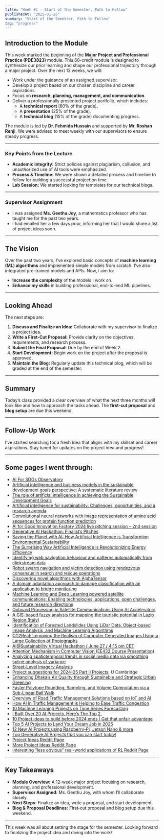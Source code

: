 ```yaml
---
title: "Week #1 - Start of the Semester, Path to Follow"
publishedAt: "2025-01-26"
summary: "Start of the Semester, Path to Follow"
tag: "progress"
---
```


## Introduction to the Module

This week marked the beginning of the **Major Project and Professional Practice (PDE3823)** module. This 60-credit module is designed to synthesize our prior learning and shape our professional trajectory through a major project. Over the next 12 weeks, we will:
- Work under the guidance of an assigned supervisor.
- Develop a project based on our chosen discipline and career aspirations.
- Focus on **research, planning, management, and communication**.
- Deliver a professionally presented project portfolio, which includes:
  - A **technical report** (60% of the grade).
  - A **presentation** (25% of the grade).
  - A **technical blog** (15% of the grade) documenting progress.

The module is led by **Dr. Fehmida Hussain** and supported by **Mr. Roshan Renji**. We were advised to meet weekly with our supervisors to ensure steady progress.

---

### Key Points from the Lecture
- **Academic Integrity:** Strict policies against plagiarism, collusion, and unauthorized use of AI tools were emphasized.
- **Process & Timeline:** We were shown a detailed process and timeline to follow for building a successful project on time.
- **Lab Session:** We started looking for templates for our technical blogs.

---

### Supervisor Assignment
- I was assigned **Ms. Geethu Joy**, a mathematics professor who has taught me for the past two years.
- I had emailed her a few days prior, informing her that I would share a list of project ideas soon.

---

## The Vision

Over the past two years, I’ve explored basic concepts of **machine learning (ML) algorithms** and implemented simple models from scratch. I’ve also integrated pre-trained models and APIs. Now, I aim to:
- **Increase the complexity** of the models I work on.
- **Enhance my skills** in building professional, end-to-end ML pipelines.

---

## Looking Ahead

The next steps are:
1. **Discuss and Finalize an Idea:** Collaborate with my supervisor to finalize a project idea.
2. **Write a First-Cut Proposal:** Provide clarity on the objectives, requirements, and research process.
3. **Submit the Final Proposal:** Due by the end of Week 2.
4. **Start Development:** Begin work on the project after the proposal is approved.
5. **Maintain the Blog:** Regularly update this technical blog, which will be graded at the end of the semester.

---

## Summary

Today’s class provided a clear overview of what the next three months will look like and how to approach the tasks ahead. The **first-cut proposal** and **blog setup** are due this weekend.

---

## Follow-Up Work

I’ve started searching for a fresh idea that aligns with my skillset and career aspirations. Stay tuned for updates on the project idea and progress!

---

## Some pages I went through:
- [AI For SDGs Observatory](https://ai-for-sdgs.academy/observatory)
- [Artificial intelligence and business models in the sustainable development goals perspective: A systematic literature review](https://www.sciencedirect.com/science/article/pii/S0148296320305191)
- [The role of artificial intelligence in achieving the Sustainable Development Goals](https://www.nature.com/articles/s41467-019-14108-y)
- [Artificial intelligence for sustainability: Challenges, opportunities, and a research agenda](https://www.sciencedirect.com/science/article/pii/S0268401220300967)
- [Convolutional neural networks with image representation of amino acid sequences for protein function prediction](https://www.sciencedirect.com/science/article/pii/S147692712100061X)
- [AI for Good Innovation Factory 2024 live pitching session – 2nd session](https://www.youtube.com/watch?v=jvzfrX_b2U0)
- [Generative AI Hackathon: Finalist’s Pitches](https://www.youtube.com/watch?v=HIU5udTu6TI)
- [Saving the Planet with AI: How Artificial Intelligence is Transforming Environmental Sustainability](https://www.youtube.com/watch?v=E5QK3CiI6Zc)
- [The Surprising Way Artificial Intelligence is Revolutionizing Energy Efficiency](https://www.youtube.com/watch?v=UICMG4o4S8E)
- [Identifying web navigation behaviour and patterns automatically from clickstream data](http://dx.doi.org/10.1504/IJWET.2009.032255)
- [Robot swarm navigation and victim detection using rendezvous consensus in search and rescue operations](https://www.mdpi.com/2076-3417/9/8/1702)
- [Discovering novel algorithms with AlphaTensor](https://deepmind.google/discover/blog/discovering-novel-algorithms-with-alphatensor/)
- [A domain adaptation approach to damage classification with an application to bridge monitoring](https://www.sciencedirect.com/science/article/pii/S0888327024000335)
- [Machine Learning and Deep Learning powered satellite communications: Enabling technologies, applications, open challenges, and future research directions](https://doi.org/10.1002/sat.1482)
- [Onboard Processing in Satellite Communications Using AI Accelerators](https://doi.org/10.3390/aerospace10020101)
- [A GIS-based fuzzy analysis for mapping the touristic potential in Lazio Region (Italy)](http://www.j-reading.org/index.php/geography/article/view/222)
- [Identification of Forested Landslides Using LiDar Data, Object-based Image Analysis, and Machine Learning Algorithms](http://dx.doi.org/10.3390/rs70809705)
- [CG2Real: Improving the Realism of Computer Generated Images Using a Large Collection of Photographs](https://ieeexplore.ieee.org/abstract/document/5620893)
- [AI@Sustainability Virtual Hackathon / June 27 / 4:15 pm CET](https://www.youtube.com/watch?v=uCiqgxCNXJU)
- [Attention Mechanism in Computer Vision (EE432 Course Presentation)](https://www.youtube.com/watch?v=RAET0TMSbk4)
- [Analyzing spatiotemporal trends in social media data via smoothing spline analysis of variance](https://www.sciencedirect.com/science/article/pii/S2211675315000767?via%3Dihub)
- [Street-Level Imagery Analysis](https://www.omdena.com/projects/street-level-imagery-analysis)
- [Project suggestions for 2024-25 Part II Projects](https://www.cst.cam.ac.uk/teaching/part-ii/projects/project-suggestions), U Cambridge
- [Enhancing Dhaka’s Air Quality through Sustainable and Strategic Urban Greening](https://www.omdena.com/chapter-challenges/eco-smart-ai-enhancing-dhaka-air-quality-through-sustainable-and-strategic-urban-greening)
- [Faster Polytope Rounding, Sampling, and Volume Computation via a Sub-Linear Ball Walk](https://www.youtube.com/watch?v=43yBtsTGu68)
- [Overview of Road Traffic Management Solutions based on IoT and AI](https://doi.org/10.1016/j.procs.2021.12.279)
- [How AI in Traffic Management is Helping to Ease Traffic Congestion](https://www.clickworker.com/customer-blog/artificial-intelligence-road-traffic/)
- [10 Machine Learning Projects on Time Series Forecasting](https://medium.com/coders-camp/10-machine-learning-projects-on-time-series-forecasting-ee0368420ccd)
- [I Built Over 20 AI Projects. Here’s The Top 2.](https://www.youtube.com/watch?v=ARhXF-2UpaU)
- [10 Project ideas to build before 2024 ends | Get that unfair advantage](https://www.youtube.com/watch?v=sz9K1e3LO4M)
- [Top 5 AI Projects to Land Your Dream Job in 2025](https://www.youtube.com/watch?v=xvwWGtCAW30)
- [12 New AI Projects using Raspberry-Pi, Jetson Nano & more](https://www.youtube.com/watch?v=bDN7vV50rSs)
- [Top Generative AI Projects that you can start today!](https://www.youtube.com/watch?v=t7wtLZpaH8g)
- [Project Ideas Reddit Page](https://www.reddit.com/r/learnmachinelearning/comments/robe2y/master_project_ideas/)
- [More Project Ideas Reddit Page](https://www.reddit.com/r/ArtificialInteligence/comments/1g18wub/what_was_the_best_ai_project_youve_done/)
- [Interesting “less obvious” real-world applications of RL Reddit Page](https://www.reddit.com/r/reinforcementlearning/comments/ukph02/any_interesting_less_obvious_realworld/)

---

## Key Takeaways
- **Module Overview:** A 12-week major project focusing on research, planning, and professional development.
- **Supervisor Assigned:** Ms. Geethu Joy, with whom I’ll collaborate closely.
- **Next Steps:** Finalize an idea, write a proposal, and start development.
- **Blog & Proposal Deadlines:** First-cut proposal and blog setup due this weekend.

---

This week was all about setting the stage for the semester. Looking forward to finalizing the project idea and diving into the work!